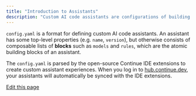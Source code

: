 ```yaml
---
title: "Introduction to Assistants"
description: "Custom AI code assistants are configurations of building blocks that enable a coding experience tailored to your specific use cases."
---
```


`config.yaml` is a format for defining custom AI code assistants. An assistant has some top-level properties (e.g. `name`, `version`), but otherwise consists of composable lists of **blocks** such as `models` and `rules`, which are the atomic building blocks of an assistant.

The `config.yaml` is parsed by the open-source Continue IDE extensions to create custom assistant experiences. When you log in to [hub.continue.dev](https://hub.continue.dev/), your assistants will automatically be synced with the IDE extensions.

[Edit this page](https://github.com/continuedev/continue/tree/main/docs/docs/hub/assistants/00-intro.md)
